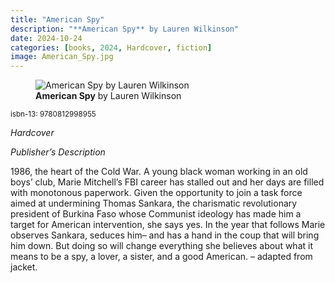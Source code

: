 ```yaml
---
title: "American Spy"
description: "**American Spy** by Lauren Wilkinson"
date: 2024-10-24
categories: [books, 2024, Hardcover, fiction]
image: American_Spy.jpg
---
```

![**American Spy** by Lauren Wilkinson](American_Spy.jpg){fig-align="left"}

<sup>isbn-13: 9780812998955</sup>

*Hardcover*

*Publisher's Description*

1986, the heart of the Cold War. A young black woman working in an old
boys' club, Marie Mitchell's FBI career has stalled out and her days are
filled with monotonous paperwork. Given the opportunity to join a task
force aimed at undermining Thomas Sankara, the charismatic revolutionary
president of Burkina Faso whose Communist ideology has made him a target
for American intervention, she says yes. In the year that follows Marie
observes Sankara, seduces him-- and has a hand in the coup that will bring
him down. But doing so will change everything she believes about what it
means to be a spy, a lover, a sister, and a good American. -- adapted from
jacket.